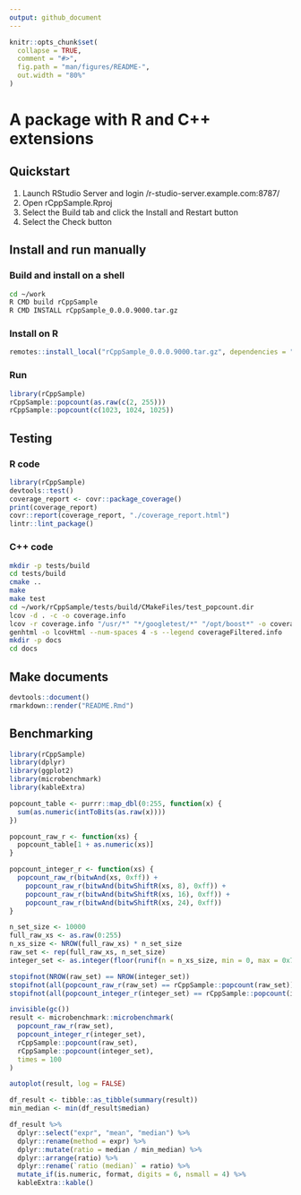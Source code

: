 ```yaml
---
output: github_document
---
```


```r
knitr::opts_chunk$set(
  collapse = TRUE,
  comment = "#>",
  fig.path = "man/figures/README-",
  out.width = "80%"
)
```

# A package with R and C++ extensions

## Quickstart

1. Launch RStudio Server and login /r-studio-server.example.com:8787/
1. Open rCppSample.Rproj
1. Select the Build tab and click the Install and Restart button
1. Select the Check button

## Install and run manually

### Build and install on a shell

```bash
cd ~/work
R CMD build rCppSample
R CMD INSTALL rCppSample_0.0.0.9000.tar.gz
```

### Install on R

```r
remotes::install_local("rCppSample_0.0.0.9000.tar.gz", dependencies = "Imports")
```

### Run

```r
library(rCppSample)
rCppSample::popcount(as.raw(c(2, 255)))
rCppSample::popcount(c(1023, 1024, 1025))
```

## Testing

### R code

```r
library(rCppSample)
devtools::test()
coverage_report <- covr::package_coverage()
print(coverage_report)
covr::report(coverage_report, "./coverage_report.html")
lintr::lint_package()
```

### C++ code

```bash
mkdir -p tests/build
cd tests/build
cmake ..
make
make test
cd ~/work/rCppSample/tests/build/CMakeFiles/test_popcount.dir
lcov -d . -c -o coverage.info
lcov -r coverage.info "/usr/*" "*/googletest/*" "/opt/boost*" -o coverageFiltered.info
genhtml -o lcovHtml --num-spaces 4 -s --legend coverageFiltered.info
mkdir -p docs
cd docs
```

## Make documents

```r
devtools::document()
rmarkdown::render("README.Rmd")
```

## Benchmarking

```r
library(rCppSample)
library(dplyr)
library(ggplot2)
library(microbenchmark)
library(kableExtra)

popcount_table <- purrr::map_dbl(0:255, function(x) {
  sum(as.numeric(intToBits(as.raw(x))))
})

popcount_raw_r <- function(xs) {
  popcount_table[1 + as.numeric(xs)]
}

popcount_integer_r <- function(xs) {
  popcount_raw_r(bitwAnd(xs, 0xff)) +
    popcount_raw_r(bitwAnd(bitwShiftR(xs, 8), 0xff)) +
    popcount_raw_r(bitwAnd(bitwShiftR(xs, 16), 0xff)) +
    popcount_raw_r(bitwAnd(bitwShiftR(xs, 24), 0xff))
}

n_set_size <- 10000
full_raw_xs <- as.raw(0:255)
n_xs_size <- NROW(full_raw_xs) * n_set_size
raw_set <- rep(full_raw_xs, n_set_size)
integer_set <- as.integer(floor(runif(n = n_xs_size, min = 0, max = 0x7ffffffe)))

stopifnot(NROW(raw_set) == NROW(integer_set))
stopifnot(all(popcount_raw_r(raw_set) == rCppSample::popcount(raw_set)))
stopifnot(all(popcount_integer_r(integer_set) == rCppSample::popcount(integer_set)))
```

```r
invisible(gc())
result <- microbenchmark::microbenchmark(
  popcount_raw_r(raw_set),
  popcount_integer_r(integer_set),
  rCppSample::popcount(raw_set),
  rCppSample::popcount(integer_set),
  times = 100
)
```

```r
autoplot(result, log = FALSE)

df_result <- tibble::as_tibble(summary(result))
min_median <- min(df_result$median)

df_result %>%
  dplyr::select("expr", "mean", "median") %>%
  dplyr::rename(method = expr) %>%
  dplyr::mutate(ratio = median / min_median) %>%
  dplyr::arrange(ratio) %>%
  dplyr::rename(`ratio (median)` = ratio) %>%
  mutate_if(is.numeric, format, digits = 6, nsmall = 4) %>%
  kableExtra::kable()
```
